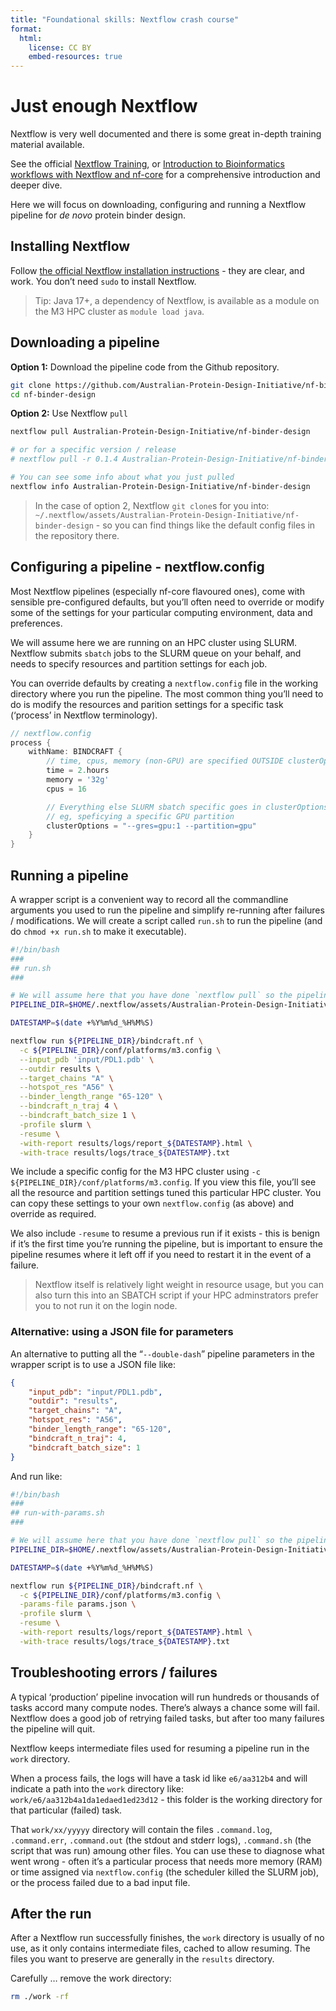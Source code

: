 ```yaml
---
title: "Foundational skills: Nextflow crash course"
format:
  html:
    license: CC BY
    embed-resources: true
---
```


# Just enough Nextflow

Nextflow is very well documented and there is some great in-depth training material available.

See the official [Nextflow Training](https://training.nextflow.io/latest/), or [Introduction to Bioinformatics workflows with Nextflow and nf-core](https://carpentries-incubator.github.io/workflows-nextflow/index.html) for a comprehensive introduction and deeper dive.

Here we will focus on downloading, configuring and running a Nextflow pipeline for _de novo_ protein binder design.

## Installing Nextflow

Follow [the official Nextflow installation instructions](https://www.nextflow.io/docs/latest/install.html) - they are clear, and work. You don't need `sudo` to install Nextflow.

> Tip: Java 17+, a dependency of Nextflow, is available as a module on the M3 HPC cluster as `module load java`.

## Downloading a pipeline

**Option 1:** Download the pipeline code from the Github repository.

```bash
git clone https://github.com/Australian-Protein-Design-Initiative/nf-binder-design
cd nf-binder-design
```

**Option 2:** Use Nextflow `pull`

```bash
nextflow pull Australian-Protein-Design-Initiative/nf-binder-design

# or for a specific version / release
# nextflow pull -r 0.1.4 Australian-Protein-Design-Initiative/nf-binder-design

# You can see some info about what you just pulled
nextflow info Australian-Protein-Design-Initiative/nf-binder-design
```

> In the case of option 2, Nextflow `git clone`s for you into: `~/.nextflow/assets/Australian-Protein-Design-Initiative/nf-binder-design` - so you can find things like the default config files in the repository there.

## Configuring a pipeline - nextflow.config

Most Nextflow pipelines (especially nf-core flavoured ones), come with sensible pre-configured defaults, but you'll often need to override or modify some of the settings for your particular computing environment, data and preferences. 

We will assume here we are running on an HPC cluster using SLURM. Nextflow submits `sbatch` jobs to the SLURM queue on your behalf, and needs to specify resources and partition settings for each job.

You can override defaults by creating a `nextflow.config` file in the working directory where you run the pipeline. The most common thing you'll need to do is modify the resources and parition settings for a specific task ('process' in Nextflow terminology).

```groovy
// nextflow.config
process {
    withName: BINDCRAFT {
        // time, cpus, memory (non-GPU) are specified OUTSIDE clusterOptions
        time = 2.hours
        memory = '32g'
        cpus = 16

        // Everything else SLURM sbatch specific goes in clusterOptions
        // eg, speficying a specific GPU partition
        clusterOptions = "--gres=gpu:1 --partition=gpu"
    }
}
```

## Running a pipeline

A wrapper script is a convenient way to record all the commandline arguments you used to run the pipeline and simplify re-running after failures / modifications. We will create a script called `run.sh` to run the pipeline (and do `chmod +x run.sh` to make it executable).

```bash
#!/bin/bash
###
## run.sh
###

# We will assume here that you have done `nextflow pull` so the pipeline code is in $HOME/.nextflow/assets/Australian-Protein-Design-Initiative/nf-binder-design
PIPELINE_DIR=$HOME/.nextflow/assets/Australian-Protein-Design-Initiative/nf-binder-design

DATESTAMP=$(date +%Y%m%d_%H%M%S)

nextflow run ${PIPELINE_DIR}/bindcraft.nf \
  -c ${PIPELINE_DIR}/conf/platforms/m3.config \
  --input_pdb 'input/PDL1.pdb' \
  --outdir results \
  --target_chains "A" \
  --hotspot_res "A56" \
  --binder_length_range "65-120" \
  --bindcraft_n_traj 4 \
  --bindcraft_batch_size 1 \
  -profile slurm \
  -resume \
  -with-report results/logs/report_${DATESTAMP}.html \
  -with-trace results/logs/trace_${DATESTAMP}.txt
```

We include a specific config for the M3 HPC cluster using `-c ${PIPELINE_DIR}/conf/platforms/m3.config`.
If you view this file, you'll see all the resource and partition settings tuned this particular HPC cluster. You can copy these settings to your own `nextflow.config` (as above) and override as required.

We also include `-resume` to resume a previous run if it exists - this is benign if it's the first time you're running the pipeline, but is important to ensure the pipeline resumes where it left off if you need to restart it in the event of a failure.

> Nextflow itself is relatively light weight in resource usage, but you can also turn this into an SBATCH script if your HPC adminstrators prefer you to not run it on the login node.

### Alternative: using a JSON file for parameters

An alternative to putting all the "`--double-dash`" pipeline parameters in the wrapper script is to use a JSON file like:

```json
{
    "input_pdb": "input/PDL1.pdb",
    "outdir": "results",
    "target_chains": "A",
    "hotspot_res": "A56",
    "binder_length_range": "65-120",
    "bindcraft_n_traj": 4,
    "bindcraft_batch_size": 1
}
```

And run like:

```bash
#!/bin/bash
###
## run-with-params.sh
###

# We will assume here that you have done `nextflow pull` so the pipeline code is in $HOME/.nextflow/assets/Australian-Protein-Design-Initiative/nf-binder-design
PIPELINE_DIR=$HOME/.nextflow/assets/Australian-Protein-Design-Initiative/nf-binder-design

DATESTAMP=$(date +%Y%m%d_%H%M%S)

nextflow run ${PIPELINE_DIR}/bindcraft.nf \
  -c ${PIPELINE_DIR}/conf/platforms/m3.config \
  -params-file params.json \
  -profile slurm \
  -resume \
  -with-report results/logs/report_${DATESTAMP}.html \
  -with-trace results/logs/trace_${DATESTAMP}.txt
```

## Troubleshooting errors / failures

A typical 'production' pipeline invocation will run hundreds or thousands of tasks accord many compute nodes. There's always a chance some will fail. Nextflow does a good job of retrying failed tasks, but after too many failures the pipeline will quit.

Nextflow keeps intermediate files used for resuming a pipeline run in the `work` directory.

When a process fails, the logs will have a task id like `e6/aa312b4` and will indicate a path into the `work` directory like: `work/e6/aa312b4a1da1edaed1ed23d12` - this folder is the working directory for that particular (failed) task.

That `work/xx/yyyyy` directory will contain the files `.command.log`, `.command.err`, `.command.out` (the stdout and stderr logs), `.command.sh` (the script that was run) amoung other files. You can use these to diagnose what went wrong - often it's a particular process that needs more memory (RAM) or time assigned via `nextflow.config` (the scheduler killed the SLURM job), or the process failed due to a bad input file.

## After the run

After a Nextflow run successfully finishes, the `work` directory is usually of no use, as it only contains intermediate files, cached to allow resuming. The files you want to preserve are generally in the `results` directory.

Carefully ... remove the work directory:
```bash
rm ./work -rf
```
